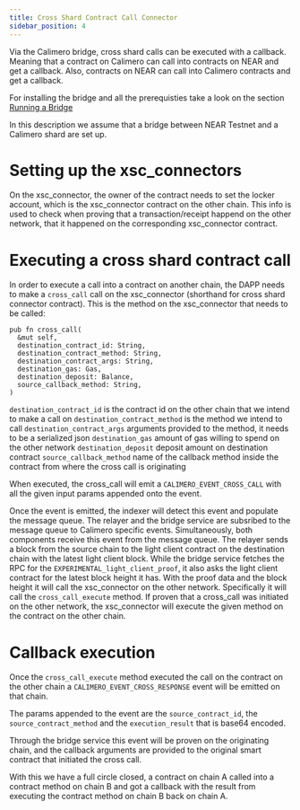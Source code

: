 ```yaml
---
title: Cross Shard Contract Call Connector
sidebar_position: 4
---
```


Via the Calimero bridge, cross shard calls can be executed with a callback. Meaning that a contract on Calimero can call into contracts on NEAR and get a callback. Also, contracts on NEAR can call into Calimero contracts and get a callback.

For installing the bridge and all the prerequisties take a look on the section [Running a Bridge](https://docs.calimero.network/bridge/running_a_bridge)

In this description we assume that a bridge between NEAR Testnet and a Calimero shard are set up.

# Setting up the xsc_connectors

On the xsc_connector, the owner of the contract needs to set the locker account, which is the xsc_connector contract on the other chain. This info is used to check when proving that a transaction/receipt happend on the other network, that it happened on the corresponding xsc_connector contract.

# Executing a cross shard contract call

In order to execute a call into a contract on another chain, the DAPP needs to make a `cross_call` call on the xsc_connector (shorthand for cross shard connector contract). This is the method on the xsc_connector that needs to be called:

```
pub fn cross_call(
  &mut self,
  destination_contract_id: String,
  destination_contract_method: String,
  destination_contract_args: String,
  destination_gas: Gas,
  destination_deposit: Balance,
  source_callback_method: String,
) 
```

`destination_contract_id` is the contract id on the other chain that we intend to make a call on
`destination_contract_method` is the method we intend to call
`destination_contract_args` arguments provided to the method, it needs to be a serialized json
`destination_gas` amount of gas willing to spend on the other network
`destination_deposit` deposit amount on destination contract
`source_callback_method` name of the callback method inside the contract from where the cross call is originating

When executed, the cross_call will emit a `CALIMERO_EVENT_CROSS_CALL` with all the given input params appended onto the event.

Once the event is emitted, the indexer will detect this event and populate the message queue. The relayer and the bridge service are subsribed to the message queue to Calimero specific events. Simultaneously, both components receive this event from the message queue. The relayer sends a block from the source chain to the light client contract on the destination chain with the latest light client block. While the bridge service fetches the RPC for the `EXPERIMENTAL_light_client_proof`, it also asks the light client contract for the latest block height it has. With the proof data and the block height it will call the xsc_connector on the other network. Specifically it will call the `cross_call_execute` method. If proven that a cross_call was initiated on the other network, the xsc_connector will execute the given method on the contract on the other chain.

# Callback execution

Once the `cross_call_execute` method executed the call on the contract on the other chain a `CALIMERO_EVENT_CROSS_RESPONSE` event will be emitted on that chain.

The params appended to the event are the `source_contract_id`, the `source_contract_method` and the `execution_result` that is base64 encoded.

Through the bridge service this event will be proven on the originating chain, and the callback arguments are provided to the original smart contract that initiated the cross call.

With this we have a full circle closed, a contract on chain A called into a contract method on chain B and got a callback with the result from executing the contract method on chain B back on chain A.

